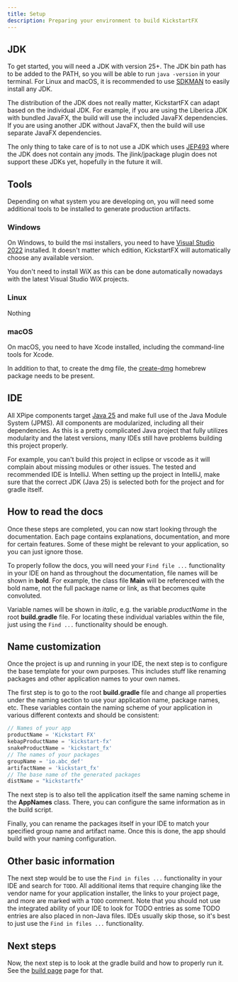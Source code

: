 ```yaml
---
title: Setup
description: Preparing your environment to build KickstartFX
---
```


## JDK

To get started, you will need a JDK with version 25+. The JDK bin path has to be added to the PATH, so you will be able to run `java -version` in your terminal. For Linux and macOS, it is recommended to use [SDKMAN](https://sdkman.io/) to easily install any JDK.

The distribution of the JDK does not really matter, KickstartFX can adapt based on the individual JDK. For example, if you are using the Liberica JDK with bundled JavaFX, the build will use the included JavaFX dependencies. If you are using another JDK without JavaFX, then the build will use separate JavaFX dependencies.

The only thing to take care of is to not use a JDK which uses [JEP493](https://openjdk.org/jeps/493) where the JDK does not contain any jmods. The jlink/jpackage plugin does not support these JDKs yet, hopefully in the future it will.

## Tools

Depending on what system you are developing on, you will need some additional tools to be installed to generate production artifacts.

### Windows

On Windows, to build the msi installers, you need to have [Visual Studio 2022](https://visualstudio.microsoft.com/) installed. It doesn't matter which edition, KickstartFX will automatically choose any available version.

You don't need to install WiX as this can be done automatically nowadays with the latest Visual Studio WiX projects.

### Linux

Nothing

### macOS

On macOS, you need to have Xcode installed, including the command-line tools for Xcode.

In addition to that, to create the dmg file, the [create-dmg](https://github.com/create-dmg/create-dmg) homebrew package needs to be present.

## IDE

All XPipe components target [Java 25](https://openjdk.java.net/projects/jdk/25/) and make full use of the Java Module System (JPMS).
All components are modularized, including all their dependencies.
As this is a pretty complicated Java project that fully utilizes modularity and the latest versions,
many IDEs still have problems building this project properly.

For example, you can't build this project in eclipse or vscode as it will complain about missing modules or other issues.
The tested and recommended IDE is IntelliJ.
When setting up the project in IntelliJ, make sure that the correct JDK (Java 25)
is selected both for the project and for gradle itself.

## How to read the docs

Once these steps are completed, you can now start looking through the documentation. Each page contains explanations, documentation, and more for certain features. Some of these might be relevant to your application, so you can just ignore those.

To properly follow the docs, you will need your `Find file ...` functionality in your IDE on hand as throughout the documentation, file names will be shown in **bold**. For example, the class file **Main** will be referenced with the bold name, not the full package name or link, as that becomes quite convoluted.

Variable names will be shown in *italic*, e.g. the variable *productName* in the root **build.gradle** file. For locating these individual variables within the file, just using the `Find ...` functionality should be enough.

## Name customization

Once the project is up and running in your IDE, the next step is to configure the base template for your own purposes. This includes stuff like renaming packages and other application names to your own names.

The first step is to go to the root **build.gradle** file and change all properties under the naming section to use your application name, package names, etc. These variables contain the naming scheme of your application in various different contexts and should be consistent:

```groovy
// Names of your app
productName = 'Kickstart FX'
kebapProductName = 'kickstart-fx'
snakeProductName = 'kickstart_fx'
// The names of your packages
groupName = 'io.abc_def'
artifactName = 'kickstart_fx'
// The base name of the generated packages
distName = "kickstartfx"
```

The next step is to also tell the application itself the same naming scheme in the **AppNames** class. There, you can configure the same information as in the build script.

Finally, you can rename the packages itself in your IDE to match your specified group name and artifact name. Once this is done, the app should build with your naming configuration.

## Other basic information

The next step would be to use the `Find in files ...` functionality in your IDE and search for `TODO`. All additional items that require changing like the vendor name for your application installer, the links to your project page, and more are marked with a `TODO` comment. Note that you should not use the integrated ability of your IDE to look for TODO entries as some TODO entries are also placed in non-Java files. IDEs usually skip those, so it's best to just use the `Find in files ...` functionality.

## Next steps

Now, the next step is to look at the gradle build and how to properly run it. See the [build page](/build) page for that.



